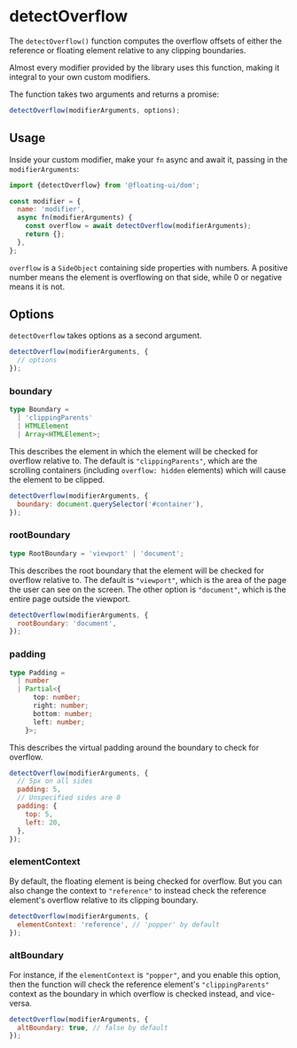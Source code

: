 
# detectOverflow

The `detectOverflow()` function computes the overflow offsets of
either the reference or floating element relative to any clipping
boundaries.

Almost every modifier provided by the library uses this function,
making it integral to your own custom modifiers.

The function takes two arguments and returns a promise:

```js
detectOverflow(modifierArguments, options);
```

## Usage

Inside your custom modifier, make your `fn` async and await it,
passing in the `modifierArguments`:

```js
import {detectOverflow} from '@floating-ui/dom';

const modifier = {
  name: 'modifier',
  async fn(modifierArguments) {
    const overflow = await detectOverflow(modifierArguments);
    return {};
  },
};
```

`overflow` is a `SideObject` containing side properties with
numbers. A positive number means the element is overflowing on
that side, while 0 or negative means it is not.

## Options

`detectOverflow` takes options as a second argument.

```js
detectOverflow(modifierArguments, {
  // options
});
```

### boundary

```ts
type Boundary =
  | 'clippingParents'
  | HTMLElement
  | Array<HTMLElement>;
```

This describes the element in which the element will be checked
for overflow relative to. The default is `"clippingParents"`,
which are the scrolling containers (including `overflow: hidden`
elements) which will cause the element to be clipped.

```js
detectOverflow(modifierArguments, {
  boundary: document.querySelector('#container'),
});
```

### rootBoundary

```ts
type RootBoundary = 'viewport' | 'document';
```

This describes the root boundary that the element will be checked
for overflow relative to. The default is `"viewport"`, which is
the area of the page the user can see on the screen. The other
option is `"document"`, which is the entire page outside the
viewport.

```js
detectOverflow(modifierArguments, {
  rootBoundary: 'document',
});
```

### padding

```ts
type Padding =
  | number
  | Partial<{
      top: number;
      right: number;
      bottom: number;
      left: number;
    }>;
```

This describes the virtual padding around the boundary to check
for overflow.

```js
detectOverflow(modifierArguments, {
  // 5px on all sides
  padding: 5,
  // Unspecified sides are 0
  padding: {
    top: 5,
    left: 20,
  },
});
```

### elementContext

By default, the floating element is being checked for overflow.
But you can also change the context to `"reference"` to instead
check the reference element's overflow relative to its clipping
boundary.

```js
detectOverflow(modifierArguments, {
  elementContext: 'reference', // 'popper' by default
});
```

### altBoundary

For instance, if the `elementContext` is `"popper"`, and you
enable this option, then the function will check the reference
element's `"clippingParents"` context as the boundary in which
overflow is checked instead, and vice-versa.

```js
detectOverflow(modifierArguments, {
  altBoundary: true, // false by default
});
```
